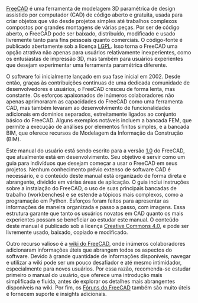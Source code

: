 <languages/>

{{Docnav  
| [[Manual:What_is_FreeCAD/pt-br|Manual:O que é o FreeCAD]]  
| [[Manual:Introduction/pt-br|Início do Manual]]  
| IconC=Crystal_Clear_manual.png  
}}

{{Manual:TOC}}




[https://www.freecad.org FreeCAD] é uma ferramenta de modelagem 3D paramétrica de design assistido por computador (CAD) de código aberto e gratuita, usada para criar objetos que vão desde projetos simples até trabalhos complexos compostos por grandes montagens de várias peças. Por ser de código aberto, o FreeCAD pode ser baixado, distribuído, modificado e usado livremente tanto para fins pessoais quanto comerciais. O código-fonte é publicado abertamente sob a licença [https://en.wikipedia.org/wiki/GNU_Lesser_General_Public_License LGPL]. Isso torna o FreeCAD uma opção atrativa não apenas para usuários relativamente inexperientes, como os entusiastas de impressão 3D, mas também para usuários experientes que desejam experimentar uma ferramenta paramétrica diferente.

O software foi inicialmente lançado em sua fase inicial em 2002. Desde então, graças às contribuições contínuas de uma dedicada comunidade de desenvolvedores e usuários, o FreeCAD cresceu de forma lenta, mas constante. Os esforços apaixonados de inúmeros colaboradores não apenas aprimoraram as capacidades do FreeCAD como uma ferramenta CAD, mas também levaram ao desenvolvimento de funcionalidades adicionais em domínios separados, estreitamente ligados ao conjunto básico do FreeCAD. Alguns exemplos notáveis incluem a bancada FEM, que permite a execução de análises por elementos finitos simples, e a bancada BIM, que oferece recursos de Modelagem da Informação da Construção (BIM).

<div class="mw-translate-fuzzy">
Este manual do usuário está sendo escrito para a versão [[Release_notes_1.0/pt-br|1.0]] do FreeCAD, que atualmente está em desenvolvimento. Seu objetivo é servir como um guia para indivíduos que desejam começar a usar o FreeCAD em seus projetos. Nenhum conhecimento prévio extenso de software CAD é necessário, e o conteúdo deste manual está organizado de forma direta e abrangente, dividido em várias áreas de aplicação. O guia inclui instruções sobre a instalação do FreeCAD, o uso de suas principais bancadas de trabalho (workbenches) e se estende a tópicos mais complexos, como a programação em Python. Esforços foram feitos para apresentar as informações de maneira organizada e passo a passo, com imagens. Essa estrutura garante que tanto os usuários novatos em CAD quanto os mais experientes possam se beneficiar ao estudar este manual. O conteúdo deste manual é publicado sob a licença [http://creativecommons.org/licenses/by/4.0/ Creative Commons 4.0], e pode ser livremente usado, baixado, copiado e modificado.
</div>

Outro recurso valioso é a [[Main_Page/pt-br|wiki do FreeCAD]], onde inúmeros colaboradores adicionaram informações úteis que abrangem todos os aspectos do software. Devido à grande quantidade de informações disponíveis, navegar e utilizar a wiki pode ser um pouco desafiador e até mesmo intimidador, especialmente para novos usuários. Por essa razão, recomenda-se estudar primeiro o manual do usuário, que oferece uma introdução mais simplificada e fluida, antes de explorar os detalhes mais abrangentes disponíveis na wiki. Por fim, os [https://forum.freecad.org/ Fóruns do FreeCAD] também são muito úteis e fornecem suporte e insights adicionais.



{{Docnav
| 
|[[Manual:What is FreeCAD/pt-br|Manual:O que é FreeCAD]]
|[[Manual:Introduction/pt-br|Início do Manual]]
|IconC=Crystal_Clear_manual.png
}}